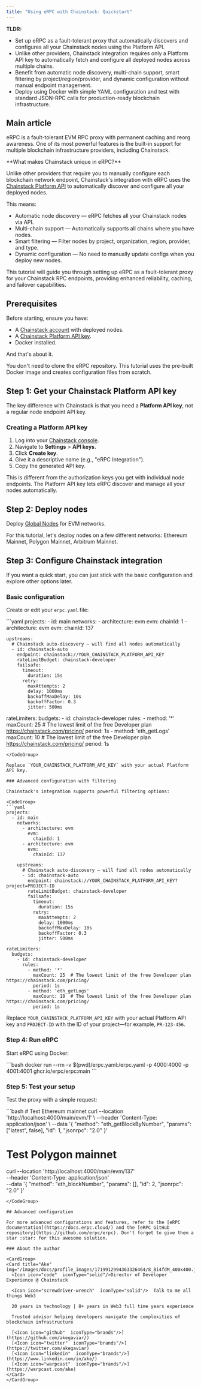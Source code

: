 ```yaml
---
title: "Using eRPC with Chainstack: Quickstart"
---
```


**TLDR:**
* Set up eRPC as a fault-tolerant proxy that automatically discovers and configures all your Chainstack nodes using the Platform API.
* Unlike other providers, Chainstack integration requires only a Platform API key to automatically fetch and configure all deployed nodes across multiple chains.
* Benefit from automatic node discovery, multi-chain support, smart filtering by project/region/provider, and dynamic configuration without manual endpoint management.
* Deploy using Docker with simple YAML configuration and test with standard JSON-RPC calls for production-ready blockchain infrastructure.

## Main article

eRPC is a fault-tolerant EVM RPC proxy with permanent caching and reorg awareness. One of its most powerful features is the built-in support for multiple blockchain infrastructure providers, including Chainstack.

<Info>
**What makes Chainstack unique in eRPC?**

Unlike other providers that require you to manually configure each blockchain network endpoint, Chainstack's integration with eRPC uses the [Chainstack Platform API](/reference/platform-api-getting-started) to automatically discover and configure all your deployed nodes.
</Info>

This means:

- Automatic node discovery — eRPC fetches all your Chainstack nodes via API.
- Multi-chain support — Automatically supports all chains where you have nodes.
- Smart filtering — Filter nodes by project, organization, region, provider, and type.
- Dynamic configuration — No need to manually update configs when you deploy new nodes.

This tutorial will guide you through setting up eRPC as a fault-tolerant proxy for your Chainstack RPC endpoints, providing enhanced reliability, caching, and failover capabilities.

## Prerequisites

Before starting, ensure you have:

- A [Chainstack account](https://chainstack.com/) with deployed nodes.
- A [Chainstack Platform API key](/reference/platform-api-getting-started#create-api-key).
- Docker installed.

And that's about it.

<Tip>
  You don't need to clone the eRPC repository. This tutorial uses the pre-built Docker image and creates configuration files from scratch.
</Tip>

## Step 1: Get your Chainstack Platform API key

The key difference with Chainstack is that you need a **Platform API key**, not a regular node endpoint API key.

### Creating a Platform API key

1. Log into your [Chainstack console](https://console.chainstack.com).
2. Navigate to **Settings** > **API keys**.
3. Click **Create key**.
4. Give it a descriptive name (e.g., "eRPC Integration").
5. Copy the generated API key.

<Info>
This is different from the authorization keys you get with individual node endpoints. The Platform API key lets eRPC discover and manage all your nodes automatically.
</Info>

## Step 2: Deploy nodes

Deploy [Global Nodes](/docs/global-elastic-node) for EVM networks.

For this tutorial, let's deploy nodes on a few different networks: Ethereum Mainnet, Polygon Mainnet, Arbitrum Mainnet.

## Step 3: Configure Chainstack integration

If you want a quick start, you can just stick with the basic configuration and explore other options later.

### Basic configuration

Create or edit your `erpc.yaml` file:

<CodeGroup>
```yaml
projects:
  - id: main
    networks:
      - architecture: evm
        evm:
          chainId: 1
      - architecture: evm
        evm:
          chainId: 137

    upstreams:
      # Chainstack auto-discovery — will find all nodes automatically
      - id: chainstack-auto
        endpoint: chainstack://YOUR_CHAINSTACK_PLATFORM_API_KEY
        rateLimitBudget: chainstack-developer
        failsafe:
          timeout:
            duration: 15s
          retry:
            maxAttempts: 2
            delay: 1000ms
            backoffMaxDelay: 10s
            backoffFactor: 0.3
            jitter: 500ms

rateLimiters:
  budgets:
    - id: chainstack-developer
      rules:
        - method: '*'
          maxCount: 25  # The lowest limit of the free Developer plan https://chainstack.com/pricing/
          period: 1s
        - method: 'eth_getLogs'
          maxCount: 10  # The lowest limit of the free Developer plan https://chainstack.com/pricing/
          period: 1s
```
</CodeGroup>

Replace `YOUR_CHAINSTACK_PLATFORM_API_KEY` with your actual Platform API key.

### Advanced configuration with filtering

Chainstack's integration supports powerful filtering options:

<CodeGroup>
```yaml
projects:
  - id: main
    networks:
      - architecture: evm
        evm:
          chainId: 1
      - architecture: evm
        evm:
          chainId: 137

    upstreams:
      # Chainstack auto-discovery — will find all nodes automatically
      - id: chainstack-auto
        endpoint: chainstack://YOUR_CHAINSTACK_PLATFORM_API_KEY?project=PROJECT-ID
        rateLimitBudget: chainstack-developer
        failsafe:
          timeout:
            duration: 15s
          retry:
            maxAttempts: 2
            delay: 1000ms
            backoffMaxDelay: 10s
            backoffFactor: 0.3
            jitter: 500ms

rateLimiters:
  budgets:
    - id: chainstack-developer
      rules:
        - method: '*'
          maxCount: 25  # The lowest limit of the free Developer plan https://chainstack.com/pricing/
          period: 1s
        - method: 'eth_getLogs'
          maxCount: 10  # The lowest limit of the free Developer plan https://chainstack.com/pricing/
          period: 1s
```
</CodeGroup>

Replace `YOUR_CHAINSTACK_PLATFORM_API_KEY` with your actual Platform API key and `PROJECT-ID` with the ID of your project—for example, `PR-123-456`.

### Step 4: Run eRPC

Start eRPC using Docker:

<CodeGroup>
  ```bash
  docker run --rm -v $(pwd)/erpc.yaml:/erpc.yaml -p 4000:4000 -p 4001:4001 ghcr.io/erpc/erpc:main
  ```
</CodeGroup>

### Step 5: Test your setup

Test the proxy with a simple request:

<CodeGroup>
  ```bash
  # Test Ethereum mainnet
  curl --location 'http://localhost:4000/main/evm/1' \
  --header 'Content-Type: application/json' \
  --data '{
      "method": "eth_getBlockByNumber",
      "params": ["latest", false],
      "id": 1,
      "jsonrpc": "2.0"
  }'

  # Test Polygon mainnet
  curl --location 'http://localhost:4000/main/evm/137' \
  --header 'Content-Type: application/json' \
  --data '{
      "method": "eth_blockNumber",
      "params": [],
      "id": 2,
      "jsonrpc": "2.0"
  }'
  ```
</CodeGroup>

## Advanced configuration

For more advanced configurations and features, refer to the [eRPC documentation](https://docs.erpc.cloud/) and the [eRPC GitHub repository](https://github.com/erpc/erpc). Don't forget to give them a star :star: for this awesome solution.

### About the author

<CardGroup>
  <Card title="Ake" img="/images/docs/profile_images/1719912994363326464/8_Bi4fdM_400x400.jpg">
    <Icon icon="code"  iconType="solid"/>Director of Developer Experience @ Chainstack

    <Icon icon="screwdriver-wrench"  iconType="solid"/>  Talk to me all things Web3

    20 years in technology | 8+ years in Web3 full time years experience

    Trusted advisor helping developers navigate the complexities of blockchain infrastructure

    [<Icon icon="github"  iconType="brands"/>](https://github.com/akegaviar/)
    [<Icon icon="twitter"  iconType="brands"/>](https://twitter.com/akegaviar)
    [<Icon icon="linkedin"  iconType="brands"/>](https://www.linkedin.com/in/ake/)
    [<Icon icon="warpcast"  iconType="brands"/>](https://warpcast.com/ake)
  </Card>
</CardGroup>
